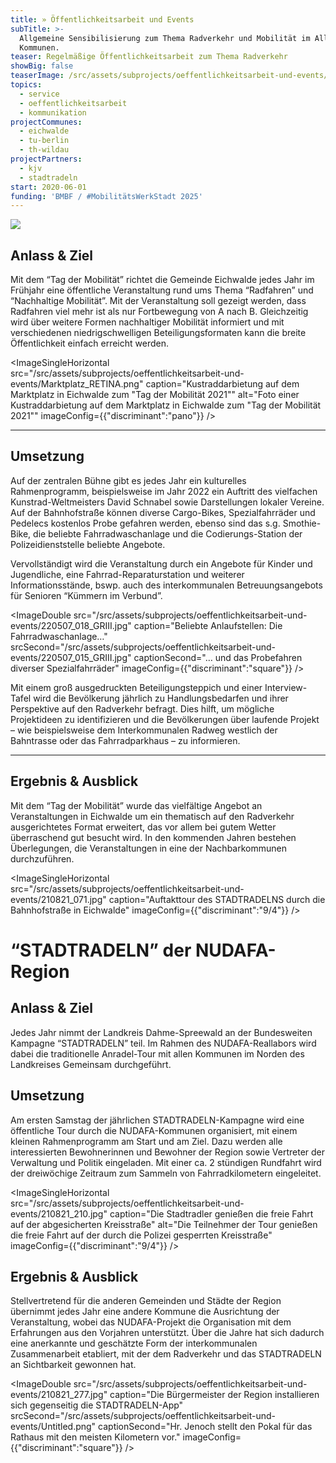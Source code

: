 ```yaml
---
title: » Öffentlichkeitsarbeit und Events
subTitle: >-
  Allgemeine Sensibilisierung zum Thema Radverkehr und Mobilität im Alltag der
  Kommunen.
teaser: Regelmäßige Öffentlichkeitsarbeit zum Thema Radverkehr
showBig: false
teaserImage: /src/assets/subprojects/oeffentlichkeitsarbeit-und-events/teaserImage.png
topics:
  - service
  - oeffentlichkeitsarbeit
  - kommunikation
projectCommunes:
  - eichwalde
  - tu-berlin
  - th-wildau
projectPartners:
  - kjv
  - stadtradeln
start: 2020-06-01
funding: 'BMBF / #MobilitätsWerkStadt 2025'
---
```

![](Marktplatz_RETINA.png)

## Anlass & Ziel

Mit dem “Tag der Mobilität” richtet die Gemeinde Eichwalde jedes Jahr im Frühjahr eine öffentliche Veranstaltung rund ums Thema “Radfahren” und “Nachhaltige Mobilität”. Mit der Veranstaltung soll gezeigt werden, dass Radfahren viel mehr ist als nur Fortbewegung von A nach B. Gleichzeitig wird über weitere Formen nachhaltiger Mobilität informiert und mit verschiedenen niedrigschwelligen Beteiligungsformaten kann die breite Öffentlichkeit einfach erreicht werden.

<ImageSingleHorizontal src="/src/assets/subprojects/oeffentlichkeitsarbeit-und-events/Marktplatz_RETINA.png" caption="Kustraddarbietung auf dem Marktplatz in Eichwalde zum &#x22;Tag der Mobilität 2021&#x22;" alt="Foto einer Kustraddarbietung auf dem Marktplatz in Eichwalde zum &#x22;Tag der Mobilität 2021&#x22;" imageConfig={{"discriminant":"pano"}} />

---

## Umsetzung

Auf der zentralen Bühne gibt es jedes Jahr ein kulturelles Rahmenprogramm, beispielsweise im Jahr 2022 ein Auftritt des vielfachen Kunstrad-Weltmeisters David Schnabel sowie Darstellungen lokaler Vereine. Auf der Bahnhofstraße können diverse Cargo-Bikes, Spezialfahrräder und Pedelecs kostenlos Probe gefahren werden, ebenso sind das s.g. Smothie-Bike, die beliebte Fahrradwaschanlage und die Codierungs-Station der Polizeidienststelle beliebte Angebote.

Vervollständigt wird die Veranstaltung durch ein Angebote für Kinder und Jugendliche, eine Fahrrad-Reparaturstation und weiterer Informationsstände, bswp. auch des interkommunalen Betreuungsangebots für Senioren “Kümmern im Verbund”.

<ImageDouble src="/src/assets/subprojects/oeffentlichkeitsarbeit-und-events/220507_018_GRIII.jpg" caption="Beliebte Anlaufstellen: Die Fahrradwaschanlage…" srcSecond="/src/assets/subprojects/oeffentlichkeitsarbeit-und-events/220507_015_GRIII.jpg" captionSecond="… und das Probefahren diverser Spezialfahrräder" imageConfig={{"discriminant":"square"}} />

Mit einem groß ausgedruckten Beteiligungsteppich und einer Interview-Tafel wird die Bevölkerung jährlich zu Handlungsbedarfen und ihrer Perspektive auf den Radverkehr befragt. Dies hilft, um mögliche Projektideen zu identifizieren und die Bevölkerungen über laufende Projekt – wie beispielsweise dem Interkommunalen Radweg westlich der Bahntrasse oder das Fahrradparkhaus – zu informieren.

---

## Ergebnis & Ausblick

Mit dem “Tag der Mobilität” wurde das vielfältige Angebot an Veranstaltungen in Eichwalde um ein thematisch auf den Radverkehr ausgerichtetes Format erweitert, das vor allem bei gutem Wetter überraschend gut besucht wird. In den kommenden Jahren bestehen Überlegungen, die Veranstaltungen in eine der Nachbarkommunen durchzuführen.

<ImageSingleHorizontal src="/src/assets/subprojects/oeffentlichkeitsarbeit-und-events/210821_071.jpg" caption="Auftakttour des STADTRADELNS durch die Bahnhofstraße in Eichwalde" imageConfig={{"discriminant":"9/4"}} />

# “STADTRADELN” der NUDAFA-Region

## Anlass & Ziel

Jedes Jahr nimmt der Landkreis Dahme-Spreewald an der Bundesweiten Kampagne “STADTRADELN” teil. Im Rahmen des NUDAFA-Reallabors wird dabei die traditionelle Anradel-Tour mit allen Kommunen im Norden des Landkreises Gemeinsam durchgeführt.

## Umsetzung

Am ersten Samstag der jährlichen STADTRADELN-Kampagne wird eine öffentliche Tour durch die NUDAFA-Kommunen organisiert, mit einem kleinen Rahmenprogramm am Start und am Ziel. Dazu werden alle interessierten Bewohnerinnen und Bewohner der Region sowie Vertreter der Verwaltung und Politik eingeladen. Mit einer ca. 2 stündigen Rundfahrt wird der dreiwöchige Zeitraum zum Sammeln von Fahrradkilometern eingeleitet.

<ImageSingleHorizontal src="/src/assets/subprojects/oeffentlichkeitsarbeit-und-events/210821_210.jpg" caption="Die Stadtradler genießen die freie Fahrt auf der abgesicherten Kreisstraße" alt="Die Teilnehmer der Tour genießen die freie Fahrt auf der durch die Polizei gesperrten Kreisstraße" imageConfig={{"discriminant":"9/4"}} />

## Ergebnis & Ausblick

Stellvertretend für die anderen Gemeinden und Städte der Region übernimmt jedes Jahr eine andere Kommune die Ausrichtung der Veranstaltung, wobei das NUDAFA-Projekt die Organisation mit dem Erfahrungen aus den Vorjahren unterstützt. Über die Jahre hat sich dadurch eine anerkannte und geschätzte Form der interkommunalen Zusammenarbeit etabliert, mit der dem Radverkehr und das STADTRADELN an Sichtbarkeit gewonnen hat.

<ImageDouble src="/src/assets/subprojects/oeffentlichkeitsarbeit-und-events/210821_277.jpg" caption="Die Bürgermeister der Region installieren sich gegenseitig die STADTRADELN-App" srcSecond="/src/assets/subprojects/oeffentlichkeitsarbeit-und-events/Untitled.png" captionSecond="Hr. Jenoch stellt den Pokal für das Rathaus mit den meisten Kilometern vor." imageConfig={{"discriminant":"square"}} />
